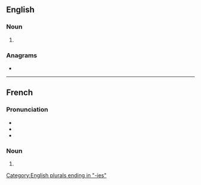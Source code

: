 ==English==

===Noun===
{{head|en|noun form}}

# {{plural of|chronology|lang=en}}

===Anagrams===
* {{anagrams|en|a=ceghilnooors|chronologise}}

[[Category:English plurals ending in "-ies"]]

----

==French==

===Pronunciation===
* {{IPA|/kʁɔ.nɔ.lɔ.ʒi/|lang=fr}}
* {{homophones|chronologie|lang=fr}}
* {{hyphenation|chro|no|lo|gies|lang=fr}}

===Noun===
{{head|fr|noun plural form|g=f}}

# {{plural of|chronologie|lang=fr}}